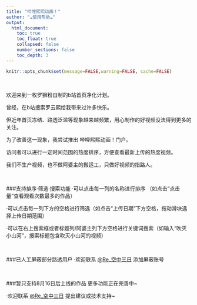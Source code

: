```yaml
---
title: "哔哩熙熙动画！"
author: "☁️使用帮助☁️"
output:
  html_document:
    toc: true
    toc_float: true
    collapsed: false
    number_sections: false
    toc_depth: 3
---
```


```r
knitr::opts_chunk$set(message=FALSE,warning=FALSE, cache=FALSE)
```

<br/>

欢迎来到一枚罗狮粉自制的b站首页净化计划。

曾经，在b站搜索罗云熙给我带来过许多快乐。

但近年首页冻结、路透泛滥等现象越来越频繁，用心制作的好视频没法得到更多的关注。

为了改善这一现象，我尝试推出 哔哩熙熙动画！门户。

访问者可以进行一定时间范围的热度排序，方便查看最新上传的热度视频。

我们不生产视频，也不做阿婆主的搬运工，只做好视频的指路人。

<br/>

###支持排序·筛选·搜索功能
·可以点击每一列的名称进行排序 （如点击“点击量”查看观看次数最多的作品）

·可以点击每一列下方的空格进行筛选（如点击“上传日期”下方空格，拖动滑块选择上传日期范围）

·可以在右上搜索框或者标题列/阿婆主列下方空格进行关键词搜索（如输入“吹灭小山河”，搜索标题包含吹灭小山河的视频）

<br/>

###已人工屏蔽部分路透用户
·欢迎联系 [\@Re_空中三日](https://www.weibo.com/6722029638/) 添加屏蔽账号

<br/>

###暂只支持8月16日后上线的作品
更多功能正在完善中~

·欢迎联系 [\@Re_空中三日](https://www.weibo.com/6722029638/) 提出建议或技术支持~



  
  